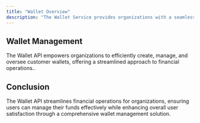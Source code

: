 ```yaml
---
title: "Wallet Overview"
description: "The Wallet Service provides organizations with a seamless and efficient solution for creating and managing customer wallets."
---
```


## Wallet Management

The Wallet API empowers organizations to efficiently create, manage, and oversee customer wallets, offering a streamlined approach to financial operations..

## Conclusion

The Wallet API streamlines financial operations for organizations, ensuring users can manage their funds effectively while enhancing overall user satisfaction through a comprehensive wallet management solution.

